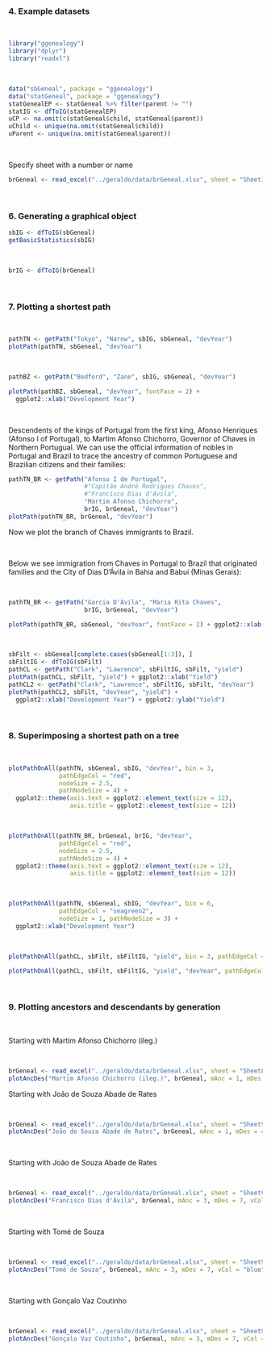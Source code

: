 
### 4. Example datasets

\

```r
library("ggenealogy")
library("dplyr")
library("readxl")
```

\

```r
data("sbGeneal", package = "ggenealogy")
data("statGeneal", package = "ggenealogy")
statGenealEP <- statGeneal %>% filter(parent != "")
statIG <- dfToIG(statGenealEP)
uCP <- na.omit(c(statGeneal$child, statGeneal$parent))
uChild <- unique(na.omit(statGeneal$child))
uParent <- unique(na.omit(statGeneal$parent))
```

\

Specify sheet with a number or name

```r
brGeneal <- read_excel("../geraldo/data/brGeneal.xlsx", sheet = "Sheet3")
```


\

### 6. Generating a graphical object

```r
sbIG <- dfToIG(sbGeneal)
getBasicStatistics(sbIG)
```

\

```r
brIG <- dfToIG(brGeneal)
```


\

### 7. Plotting a shortest path

\

```r
pathTN <- getPath("Tokyo", "Narow", sbIG, sbGeneal, "devYear")
plotPath(pathTN, sbGeneal, "devYear")
```

\

```r
pathBZ <- getPath("Bedford", "Zane", sbIG, sbGeneal, "devYear")

plotPath(pathBZ, sbGeneal, "devYear", fontFace = 2) +
  ggplot2::xlab("Development Year")
```

\

Descendents of the kings of Portugal from the first king, Afonso Henriques (Afonso I of Portugal), to Martim Afonso Chichorro, Governor of Chaves in Northern Portugual. We can use the official information of nobles in Portugal and Brazil to trace the ancestry of common Portuguese and Brazilian citizens and their families:

```r
pathTN_BR <- getPath("Afonso I de Portugal",
                     #"Capitão André Rodrigues Chaves",
                     #"Francisco Dias d'Ávila",
                     "Martim Afonso Chichorro",
                     brIG, brGeneal, "devYear")
plotPath(pathTN_BR, brGeneal, "devYear")
```



Now we plot the branch of Chaves immigrants to Brazil. 

\

Below we see immigration from Chaves in Portugal to Brazil that originated families and the City of Dias D'Ávila in Bahia and Babuí (Minas Gerais):

\

```r
pathTN_BR <- getPath("Garcia D'Ávila", "Maria Rita Chaves", 
                     brIG, brGeneal, "devYear")

plotPath(pathTN_BR, sbGeneal, "devYear", fontFace = 2) + ggplot2::xlab("Year of Birth")
```

\

```r
sbFilt <- sbGeneal[complete.cases(sbGeneal[1:3]), ]
sbFiltIG <- dfToIG(sbFilt)
pathCL <- getPath("Clark", "Lawrence", sbFiltIG, sbFilt, "yield")
plotPath(pathCL, sbFilt, "yield") + ggplot2::xlab("Yield")
pathCL2 <- getPath("Clark", "Lawrence", sbFiltIG, sbFilt, "devYear")
plotPath(pathCL2, sbFilt, "devYear", "yield") +
  ggplot2::xlab("Development Year") + ggplot2::ylab("Yield")
```

\

### 8. Superimposing a shortest path on a tree

\

```r
plotPathOnAll(pathTN, sbGeneal, sbIG, "devYear", bin = 3, 
              pathEdgeCol = "red", 
              nodeSize = 2.5, 
              pathNodeSize = 4) +
  ggplot2::theme(axis.text = ggplot2::element_text(size = 12), 
                 axis.title = ggplot2::element_text(size = 12))
```

\

```r
plotPathOnAll(pathTN_BR, brGeneal, brIG, "devYear", 
              pathEdgeCol = "red", 
              nodeSize = 2.5, 
              pathNodeSize = 4) +
  ggplot2::theme(axis.text = ggplot2::element_text(size = 12), 
                 axis.title = ggplot2::element_text(size = 12))
```

\

```r
plotPathOnAll(pathTN, sbGeneal, sbIG, "devYear", bin = 6,
              pathEdgeCol = "seagreen2", 
              nodeSize = 1, pathNodeSize = 3) + 
  ggplot2::xlab("Development Year")
```

\

```r
plotPathOnAll(pathCL, sbFilt, sbFiltIG, "yield", bin = 3, pathEdgeCol = "purple") + ggplot2::xlab("Yield")

plotPathOnAll(pathCL, sbFilt, sbFiltIG, "yield", "devYear", pathEdgeCol = "orange") + ggplot2::xlab("Yield") + ggplot2::ylab("Development Year")
```

\

### 9. Plotting ancestors and descendants by generation

\

Starting with Martim Afonso Chichorro (ileg.)

\

```r
brGeneal <- read_excel("../geraldo/data/brGeneal.xlsx", sheet = "Sheet8")
plotAncDes("Martim Afonso Chichorro (ileg.)", brGeneal, mAnc = 1, mDes = 7, vCol = "blue")
```


Starting with João de Souza Abade de Rates

\

```r
brGeneal <- read_excel("../geraldo/data/brGeneal.xlsx", sheet = "Sheet9")
plotAncDes("João de Souza Abade de Rates", brGeneal, mAnc = 1, mDes = 4, vCol = "blue")
```

\

Starting with João de Souza Abade de Rates

\

```r
brGeneal <- read_excel("../geraldo/data/brGeneal.xlsx", sheet = "Sheet9")
plotAncDes("Francisco Dias d'Ávila", brGeneal, mAnc = 3, mDes = 7, vCol = "blue")
```

\

Starting with Tomé de Souza

\

```r
brGeneal <- read_excel("../geraldo/data/brGeneal.xlsx", sheet = "Sheet9")
plotAncDes("Tomé de Souza", brGeneal, mAnc = 3, mDes = 7, vCol = "blue")
```

\

Starting with Gonçalo Vaz Coutinho

\

```r
brGeneal <- read_excel("../geraldo/data/brGeneal.xlsx", sheet = "Sheet9")
plotAncDes("Gonçalo Vaz Coutinho", brGeneal, mAnc = 3, mDes = 7, vCol = "blue")
```


